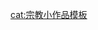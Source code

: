 {{asbox
|image=Islam template.svg
|category=伊斯蘭教小作品
|subject=與[[伊斯蘭教]]相關的
|name=Template:Islam-stub
}}<noinclude>[[cat:宗教小作品模板]]</noinclude>